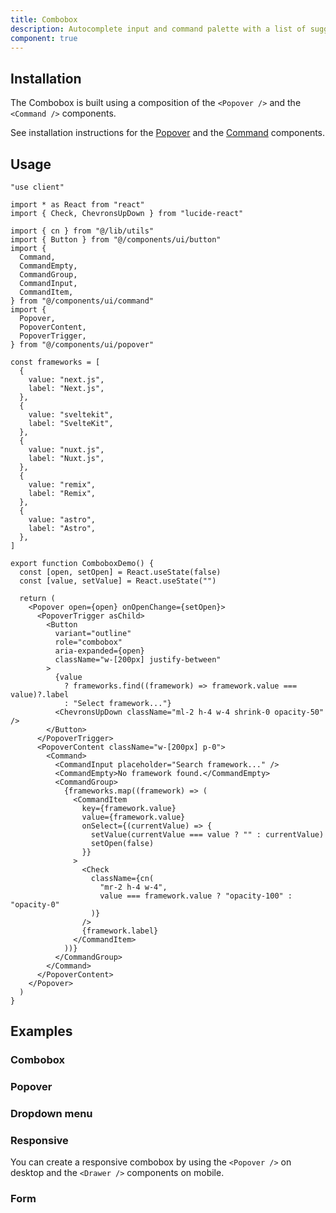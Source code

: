 ```yaml
---
title: Combobox
description: Autocomplete input and command palette with a list of suggestions.
component: true
---
```


<ComponentPreview name="combobox-demo" />

## Installation

The Combobox is built using a composition of the `<Popover />` and the `<Command />` components.

See installation instructions for the [Popover](/about/components/popover#installation) and the [Command](/about/components/command#installation) components.

## Usage

```tsx
"use client"

import * as React from "react"
import { Check, ChevronsUpDown } from "lucide-react"

import { cn } from "@/lib/utils"
import { Button } from "@/components/ui/button"
import {
  Command,
  CommandEmpty,
  CommandGroup,
  CommandInput,
  CommandItem,
} from "@/components/ui/command"
import {
  Popover,
  PopoverContent,
  PopoverTrigger,
} from "@/components/ui/popover"

const frameworks = [
  {
    value: "next.js",
    label: "Next.js",
  },
  {
    value: "sveltekit",
    label: "SvelteKit",
  },
  {
    value: "nuxt.js",
    label: "Nuxt.js",
  },
  {
    value: "remix",
    label: "Remix",
  },
  {
    value: "astro",
    label: "Astro",
  },
]

export function ComboboxDemo() {
  const [open, setOpen] = React.useState(false)
  const [value, setValue] = React.useState("")

  return (
    <Popover open={open} onOpenChange={setOpen}>
      <PopoverTrigger asChild>
        <Button
          variant="outline"
          role="combobox"
          aria-expanded={open}
          className="w-[200px] justify-between"
        >
          {value
            ? frameworks.find((framework) => framework.value === value)?.label
            : "Select framework..."}
          <ChevronsUpDown className="ml-2 h-4 w-4 shrink-0 opacity-50" />
        </Button>
      </PopoverTrigger>
      <PopoverContent className="w-[200px] p-0">
        <Command>
          <CommandInput placeholder="Search framework..." />
          <CommandEmpty>No framework found.</CommandEmpty>
          <CommandGroup>
            {frameworks.map((framework) => (
              <CommandItem
                key={framework.value}
                value={framework.value}
                onSelect={(currentValue) => {
                  setValue(currentValue === value ? "" : currentValue)
                  setOpen(false)
                }}
              >
                <Check
                  className={cn(
                    "mr-2 h-4 w-4",
                    value === framework.value ? "opacity-100" : "opacity-0"
                  )}
                />
                {framework.label}
              </CommandItem>
            ))}
          </CommandGroup>
        </Command>
      </PopoverContent>
    </Popover>
  )
}
```

## Examples

### Combobox

<ComponentPreview name="combobox-demo" />

### Popover

<ComponentPreview name="combobox-popover" />

### Dropdown menu

<ComponentPreview name="combobox-dropdown-menu" />

### Responsive

You can create a responsive combobox by using the `<Popover />` on desktop and the `<Drawer />` components on mobile.

<ComponentPreview name="combobox-responsive" />

### Form

<ComponentPreview name="combobox-form" />
